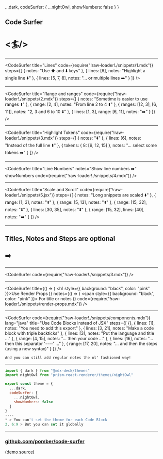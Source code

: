 
  ...dark,
  codeSurfer: {
    ...nightOwl,
    showNumbers: false
  }
}

## Code Surfer

# <🏄/>

---

<CodeSurfer
  title="Lines"
  code={require("!raw-loader!./snippets/1.mdx")}
  steps={[
    { notes: "Use ⬆️ and ⬇️ keys" },
    { lines: [6], notes: "Highlight a single line ⬇️" },
    { lines: [5, 7, 8], notes: "... or multiple lines ➡️" }
  ]}
/>

---

<CodeSurfer
  title="Range and ranges"
  code={require("!raw-loader!./snippets/2.mdx")}
  steps={[
    { notes: "Sometime is easier to use ranges ⬇️" },
    { range: [2, 4], notes: "From line 2 to 4 ⬇️" },
    { ranges: [[2, 3], [6, 11]], notes: "2, 3 and 6 to 10 ⬇️" },
    { lines: [1, 3], range: [6, 11], notes: "➡️" }
  ]}
/>

---

<CodeSurfer
  title="Highlight Tokens"
  code={require("!raw-loader!./snippets/3.mdx")}
  steps={[
    { notes: "⬇️" },
    { lines: [6], notes: "Instead of the full line ⬇️" },
    { tokens: { 8: [9, 12, 15] }, notes: "... select some tokens ➡️" }
  ]}
/>

---

<CodeSurfer
  title="Line Numbers"
  notes="Show line numbers ➡️"
  showNumbers
  code={require("!raw-loader!./snippets/4.mdx")}
/>

---

<CodeSurfer
  title="Scale and Scroll"
  code={require("!raw-loader!./snippets/5.jsx")}
  steps={[
    { notes: "Long snippets are scaled ⬇️" },
    { range: [1, 3], notes: "⬇️" },
    { range: [5, 13], notes: "⬇️" },
    { range: [15, 32], notes: "⬇️" },
    { lines: [30, 35], notes: "⬇️" },
    { range: [15, 32], lines: [40], notes: "➡️" }
  ]}
/>

---

## Titles, Notes and Steps are optional

## ➡️

---

<CodeSurfer code={require("!raw-loader!./snippets/3.mdx")} />

---

<CodeSurfer
  title={() => (
    <h1 style={{ background: "black", color: "pink" }}>Use Render Props</h1>
  )}
  notes={() => (
    <span style={{ background: "black", color: "pink" }}>
      For title or notes
    </span>
  )}
  code={require("!raw-loader!./snippets/render-props.mdx")}
/>

---

<CodeSurfer
  code={require("!raw-loader!./snippets/components.mdx")}
  lang="java"
  title="Use Code Blocks instead of JSX"
  steps={[
    {},
    { lines: [1], notes: "You need to add this export" },
    { lines: [3, 21], notes: "Make a code block with triple backticks" },
    { lines: [3], notes: "Put the language and title ..." },
    { range: [4, 15], notes: "... then your code ..." },
    { lines: [16], notes: "... then this separator '----' ..." },
    { range: [17, 20], notes: "... and then the steps (using a new syntax)" }
  ]}
/>

```notes
And you can still add regular notes the ol' fashioned way!
```

---

```jsx Global Theming
import { dark } from "@mdx-deck/themes"
import nightOwl from "prism-react-renderer/themes/nightOwl"

export const theme = {
  ...dark,
  codeSurfer: {
    ...nightOwl,
    showNumbers: false
  }
}
----
* > You can't set the theme for each Code Block
2, 6:9 > But you can set it globally
```


---

### [github.com/pomber/code-surfer](https://github.com/pomber/code-surfer)

[(demo source)](https://github.com/pomber/code-surfer/blob/master/fixtures/sample/sample.mdx)

